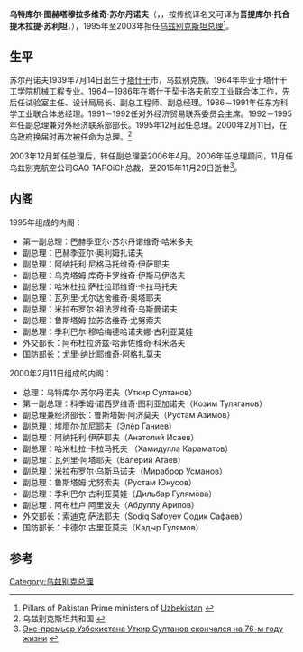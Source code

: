 {{Infobox officeholder
|name               = 烏特庫爾·蘇爾丹諾夫<br><small>Ўткир Тўхтамурадович Султонов</small>
|order              = [[乌兹别克斯坦总理|乌兹别克斯坦总理]]
|term_start         = 1995年12月21日
|term_end           = 2003年12月11日
|deputy             = {{le|埃尔加什·索伊斯马托夫|Ergash Shoismatov}}
|president          = [[伊斯蘭·卡里莫夫|伊斯蘭·卡里莫夫]]
|succeeding         = <!--For President-elect or equivalent-->
|predecessor        = [[阿卜杜勒哈希姆·穆塔洛维奇·穆塔洛夫|阿卜杜勒哈希姆·穆塔洛夫]]
|successor          = [[肖開提·米爾則亞耶夫|沙夫卡特·米尔济约耶夫]]
|party              = [[乌兹别克斯坦人民民主党|人民民主党]]
|birth_date         = {{birth date|1939|7|14}}
|birth_place        = {{USSR}}[[烏茲別克蘇維埃社會主義共和國|烏茲別克]][[塔什干|塔什干]]
|death_date         = {{death date and age|2015|11|29|1939|7|14}}
|death_place        = {{UZB}}塔什干
}}

'''乌特库尔·图赫塔穆拉多维奇·苏尔丹诺夫'''（{{lang-en|O‘tkir Sultonov}}，{{lang-ru|Султанов, Уткир Тухтамурадович}}，按传统译名又可译为'''吾提库尔·托合提木拉提·苏利坦'''，{{bd|1939年|7月14日|2015年|11月29日}}），1995年至2003年担任[[乌兹别克斯坦总理|乌兹别克斯坦总理]]<ref>Pillars of Pakistan Prime ministers of [[Uzbekistan|Uzbekistan]] {{cite web |url=http://www.pillarsofpakistan.com/uzbekistan.html |title=存档副本 |accessdate=2010-11-11 |deadurl=yes |archiveurl=https://web.archive.org/web/20120301073823/http://www.pillarsofpakistan.com/uzbekistan.html |archivedate=2012-03-01 }}</ref>。

==生平==
苏尔丹诺夫1939年7月14日出生于[[塔什干|塔什干]]市，乌兹别克族。1964年毕业于塔什干工学院机械工程专业。1964－1986年在塔什干契卡洛夫航空工业联合体工作，先后任试验室主任、设计局局长、副总工程师、副总经理。1986－1991年任东方科学工业联合体总经理。1991－1992任对外经济贸易联系委员会主席。1992－1995年任副总理兼对外经济联系部部长。1995年12月起任总理。2000年2月11日，在乌政府换届时再次被任命为总理。<ref>乌兹别克斯坦共和国 {{cite web |url=http://www.fjql.org/cgzn/asia/y035.htm |title=存档副本 |accessdate=2013-09-01 |deadurl=yes |archiveurl=https://web.archive.org/web/20101224023521/http://www.fjql.org/cgzn/asia/y035.htm |archivedate=2010-12-24 }}</ref>

2003年12月卸任总理后，转任副总理至2006年4月。2006年任总理顾问，11月任乌兹别克航空公司GAO TAPOiCh总裁，至2015年11月29日逝世<ref>[http://ria.ru/world/20151130/1332570554.html Экс-премьер Узбекистана Уткир Султанов скончался на 76-м году жизни] {{Wayback|url=http://ria.ru/world/20151130/1332570554.html |date=20151208133044 }} {{ru icon}}</ref>。

==内阁==
1995年组成的内阁：
*第一副总理：巴赫季亚尔·苏尔丹诺维奇·哈米多夫
*副总理：巴赫季亚尔·奥利姆扎诺夫
*副总理：阿纳托利·尼格马托维奇·伊萨耶夫
*副总理：乌克塔姆·库奇卡罗维奇·伊斯马伊洛夫
*副总理：哈米杜拉·萨杜拉耶维奇·卡拉马托夫
*副总理：瓦列里·尤尔达舍维奇·奥塔耶夫
*副总理：米拉布罗尔·祖法罗维奇·乌斯曼诺夫
*副总理：鲁斯塔姆·拉苏洛维奇·尤努索夫
*副总理：季利巴尔·穆哈梅德哈诺夫娜·古利亚莫娃
*外交部长：阿布杜拉济兹·哈菲佐维奇·科米洛夫
*国防部长：尤里·纳比耶维奇·阿格扎莫夫

2000年2月11日组成的内阁：
*总理：乌特库尔·苏尔丹诺夫（Уткир Султанов）
*第一副总理：科季姆·诺西罗维奇·图利亚加诺夫（Козим Туляганов）
*副总理兼经济部长：鲁斯塔姆·阿济莫夫（Рустам Азимов）
*副总理：埃廖尔·加尼耶夫（Элёр Ганиев）
*副总理：阿纳托利·伊萨耶夫（Анатолий Исаев）
*副总理：哈米杜拉·卡拉马托夫 （Хамидулла Караматов）
*副总理：瓦列里·阿塔耶夫（Bалерий Атаев）
*副总理：米拉布罗尔·乌斯马诺夫（Мираброр Усманов）
*副总理：鲁斯塔姆·尤努索夫（Рустам Юнусов）
*副总理：季利巴尔·古利亚莫娃（Дильбар Гулямова）
*副总理：阿布杜卢·阿里波夫（Абдуллу Арипов）
*外交部长：索迪克·萨法耶夫（Sodiq Safoyev Содик Сафаев）
*国防部长：卡德尔·古里亚莫夫（Кадыр Гулямов）

== 参考 ==
{{Reflist}}

{{S-start}}
{{Succession box|
title=[[乌兹别克斯坦总理|乌兹别克斯坦总理]]|
years=1995－2003|
before=[[阿卜杜勒哈希姆·穆塔洛维奇·穆塔洛夫|阿卜杜勒哈希姆·穆塔洛夫]]|
after=[[肖開提·米爾則亞耶夫|沙夫卡特·米尔济约耶夫]]
}}
{{S-end}}

{{DEFAULTSORT:Sultonov, Otkir}}
[[Category:乌兹别克总理|Category:乌兹别克总理]]